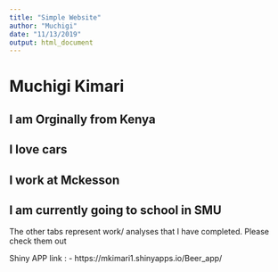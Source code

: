 ```yaml
---
title: "Simple Website"
author: "Muchigi"
date: "11/13/2019"
output: html_document
---
```




# Muchigi Kimari
## I am Orginally from Kenya
## I love cars
## I work at Mckesson
## I am currently going to school in SMU




The other tabs represent work/ analyses that I have completed. Please check them out


Shiny APP link : - https://mkimari1.shinyapps.io/Beer_app/